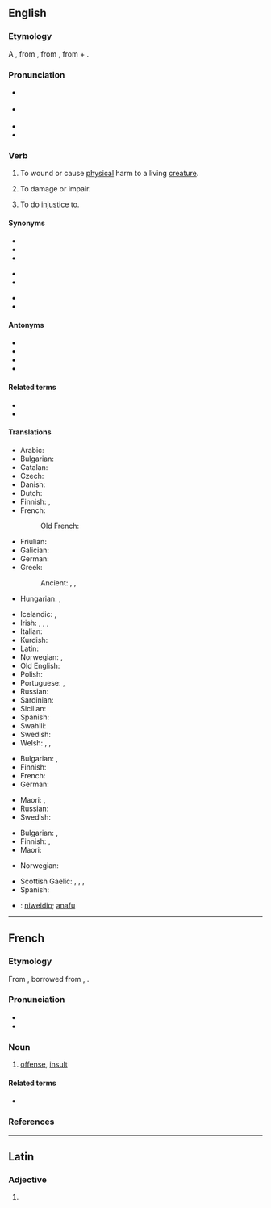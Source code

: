 ==English==
{{wikipedia|injury}}

===Etymology===
{{PIE root|en|h₂yew}}
A {{back-formation|en|injury|nocap=1}}, from {{der|en|xno|injurie}}, from {{der|en|la|iniūria||injustice; wrong; offense}}, from {{m|la|in-||not}} + {{m|la|ius|iūs, iūris|right, law}}.

===Pronunciation===
* {{a|GA}} {{IPA|en|/ˈɪndʒɚ/}}
* {{a|RP}} {{IPA|en|/ˈɪndʒə/}}
* {{audio|en|en-us-injure.ogg|Audio (US)}}
* {{rhymes|en|ɪndʒə(ɹ)}}

===Verb===
{{en-verb|injur}}

# {{lb|en|transitive}} To wound or cause [[physical]] harm to a living [[creature]].
# {{lb|en|transitive}} To damage or impair.
# {{lb|en|transitive}} To do [[injustice]] to.

====Synonyms====
{{top3}}
* {{l|en|harm}}
* {{l|en|damage}}
* {{l|en|hurt}}
{{mid3}}
* {{l|en|disfigure}}
* {{l|en|wound}}
{{mid3}}
* {{l|en|mar}}
* {{l|en|impair}}
{{bottom}}

====Antonyms====
* {{l|en|praise}}
* {{l|en|help}}
* {{l|en|preserve}}
* {{l|en|benefit}}

====Related terms====
* {{l|en|injurious}}
* {{l|en|injury}}

====Translations====
{{trans-top|to wound or cause physical harm}}
* Arabic: {{t+|ar|جَرَحَ}}
* Bulgarian: {{t+|bg|ранявам}}
* Catalan: {{t+|ca|ferir}}
* Czech: {{t+|cs|zranit}}
* Danish: {{t|da|såre}}
* Dutch: {{t+|nl|kwetsen}}
* Finnish: {{t+|fi|vahingoittaa}}, {{t+|fi|haavoittaa}}
* French: {{t+|fr|blesser}}
*: Old French: {{t|fro|blechier}}
* Friulian: {{t|fur|ferî}}
* Galician: {{t+|gl|ferir}}
* German: {{t+|de|verletzen}}
* Greek:
*: Ancient: {{t|grc|τιτρώσκω}}, {{t|grc|τραυματίζω}}, {{t|grc|βλάπτω}}
* Hungarian: {{t+|hu|megsebesít}}, {{t+|hu|megsebez}}
{{trans-mid}}
* Icelandic: {{t+|is|slasa}}, {{t|is|særa}}
* Irish: {{t|ga|déan díobháil}}, {{t|ga|díobháil}}, {{t+|ga|leon}}, {{t|ga|gortaigh}}
* Italian: {{t+|it|ferire}}
* Kurdish: {{t+|ku|birîndar kirin|sc=ku-Arab}}
* Latin: {{t+|la|nocere}}
* Norwegian: {{t+|no|skade}}, {{t|no|såre}}
* Old English: {{t|ang|wierdan}}
* Polish: {{t+|pl|ranić}}
* Portuguese: {{t+|pt|ferir}}, {{t+|pt|machucar}}
* Russian: {{t+|ru|ра́нить}}
* Sardinian: {{t|sc|fèrrere}}
* Sicilian: {{t+|scn|firiri}}
* Spanish: {{t+|es|herir}}
* Swahili: {{t+|sw|jeruhi|alt=-jeruhi}}
* Swedish: {{t+|sv|skada}}
* Welsh: {{t+|cy|anafu}}, {{t+|cy|niweidio}}, {{t+|cy|brifo}}
{{trans-bottom}}

{{trans-top|to cause damage or impair}}
* Bulgarian: {{t+|bg|развалям}}, {{t+|bg|повреждам}}
* Finnish: {{t+|fi|vahingoittaa}}
* French: {{t+|fr|blesser}}
* German: {{t+|de|verletzen}}
{{trans-mid}}
* Maori: {{t|mi|whakakino}}, {{t|mi|tunuhuruhuru}}
* Russian: {{t+|ru|повреди́ть}}
* Swedish: {{t+|sv|skada}}
{{trans-bottom}}

{{trans-top|to do injustice to}}
* Bulgarian: {{t+|bg|обиждам}}, {{t+|bg|оскърбявам}}
* Finnish: {{t|fi|[[olla]] [[epäoikeudenmukainen]]}}, {{t+|fi|loukata}}
* Maori: {{t|mi|tunuhuruhuru}}
{{trans-mid}}
* Norwegian: {{t+|no|skade}}
{{trans-bottom}}

{{checktrans-top}}
* Scottish Gaelic: {{t-check|gd|leòn}}, {{t-check|gd|ciùrr}}, {{t-check|gd|sàraich}}, {{t-check|gd|mill}}
* Spanish: {{t+check|es|lastimar}}
{{trans-mid}}
* {{ttbc|cy}}: [[niweidio]]; [[anafu]]
{{trans-bottom}}

----

==French==

===Etymology===
From {{inh|fr|fro|injurie}}, borrowed from {{bor|fr|la|injuria}}, {{m|la|iniūria}}.

===Pronunciation===
* {{fr-IPA}}
* {{audio|fr|Fr-injure.ogg|audio}}

===Noun===
{{fr-noun|f}}

# [[offense]], [[insult]]

====Related terms====
* {{l|fr|injurier}}

===References===
{{R:TLFi}}

----

==Latin==

===Adjective===
{{la-adj-form|injūre}}

# {{inflection of|la|injūrus||voc|m|s}}